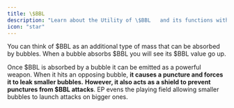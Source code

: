 ```yaml
---
title: \$BBL  
description: "Learn about the Utility of \$BBL   and its functions within the Bubblewars.io."
icon: "star"
---
```


You can think of \$BBL    as an additional type of mass that can be absorbed by
bubbles. When a bubble absorbs \$BBL    you will see its \$BBL    value go up.

Once \$BBL    is absorbed by a bubble it can be emitted as a powerful weapon. When it hits an opposing bubble, **it causes a puncture and forces it to leak smaller bubbles.**
**However, it also acts as a shield to prevent punctures from \$BBL    attacks**.
EP evens the playing field allowing smaller bubbles to launch attacks on bigger ones.
